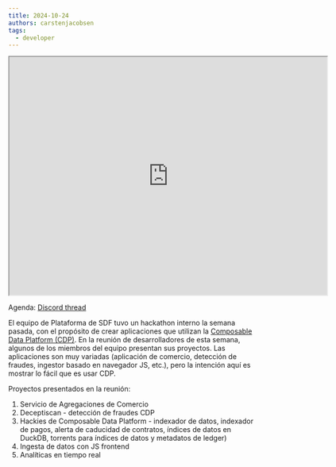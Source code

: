 ```yaml
---
title: 2024-10-24
authors: carstenjacobsen
tags:
  - developer
---
```


<iframe
  src="https://drive.google.com/file/d/1saHsJ793C5yQu9pUC9Ao-rAeuIoLjScQ/preview"
  width="640"
  height="480"
  allow="autoplay"
></iframe>

Agenda: [Discord thread](https://discord.com/channels/897514728459468821/900374272751591424/1298362698123182080)

El equipo de Plataforma de SDF tuvo un hackathon interno la semana pasada, con el propósito de crear aplicaciones que utilizan la [Composable Data Platform (CDP)](https://stellar.org/blog/developers/composable-data-platform). En la reunión de desarrolladores de esta semana, algunos de los miembros del equipo presentan sus proyectos. Las aplicaciones son muy variadas (aplicación de comercio, detección de fraudes, ingestor basado en navegador JS, etc.), pero la intención aquí es mostrar lo fácil que es usar CDP.

Proyectos presentados en la reunión:

1. Servicio de Agregaciones de Comercio
2. Deceptiscan - detección de fraudes CDP
3. Hackies de Composable Data Platform - indexador de datos, indexador de pagos, alerta de caducidad de contratos, índices de datos en DuckDB, torrents para índices de datos y metadatos de ledger)
4. Ingesta de datos con JS frontend
5. Analíticas en tiempo real

